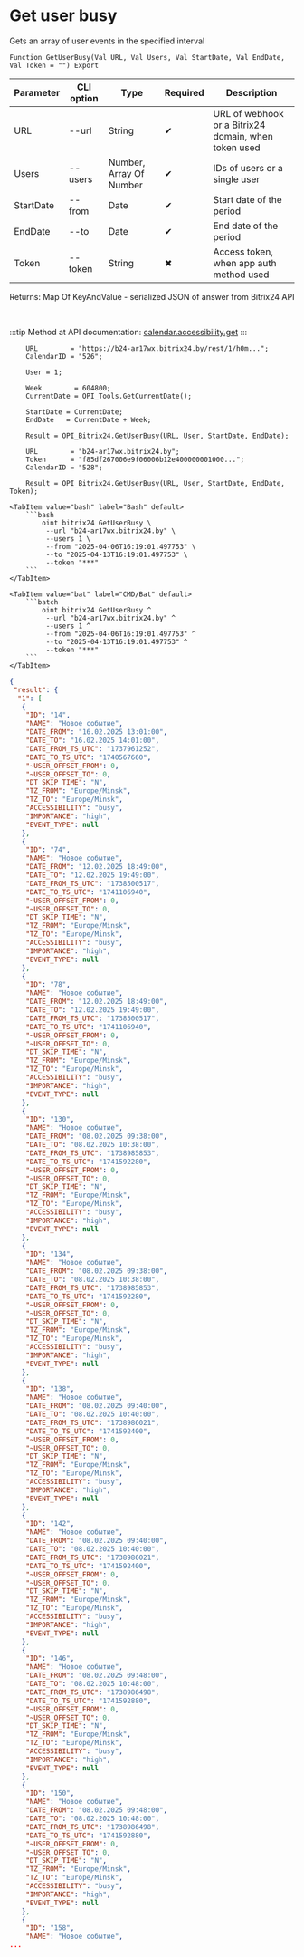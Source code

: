 ﻿---
sidebar_position: 5
---


# Get user busy
 Gets an array of user events in the specified interval



`Function GetUserBusy(Val URL, Val Users, Val StartDate, Val EndDate, Val Token = "") Export`

  | Parameter | CLI option | Type | Required | Description |
  |-|-|-|-|-|
  | URL | --url | String | &#x2714; | URL of webhook or a Bitrix24 domain, when token used |
  | Users | --users | Number, Array Of Number | &#x2714; | IDs of users or a single user |
  | StartDate | --from | Date | &#x2714; | Start date of the period |
  | EndDate | --to | Date | &#x2714; | End date of the period |
  | Token | --token | String | &#x2716; | Access token, when app auth method used |

  
  Returns:  Map Of KeyAndValue - serialized JSON of answer from Bitrix24 API

<br/>

:::tip
Method at API documentation: [calendar.accessibility.get](https://apidocs.bitrix24.ru/api-reference/calendar/calendar-accessibility-get.html)
:::
<br/>



```bsl title="1C:Enterprise/OneScript code example"
    URL        = "https://b24-ar17wx.bitrix24.by/rest/1/h0m...";
    CalendarID = "526";

    User = 1;

    Week        = 604800;
    CurrentDate = OPI_Tools.GetCurrentDate();

    StartDate = CurrentDate;
    EndDate   = CurrentDate + Week;

    Result = OPI_Bitrix24.GetUserBusy(URL, User, StartDate, EndDate);

    URL        = "b24-ar17wx.bitrix24.by";
    Token      = "f85df267006e9f06006b12e400000001000...";
    CalendarID = "528";

    Result = OPI_Bitrix24.GetUserBusy(URL, User, StartDate, EndDate, Token);
```
 

 <Tabs>
  
    <TabItem value="bash" label="Bash" default>
        ```bash
            oint bitrix24 GetUserBusy \
             --url "b24-ar17wx.bitrix24.by" \
             --users 1 \
             --from "2025-04-06T16:19:01.497753" \
             --to "2025-04-13T16:19:01.497753" \
             --token "***"
        ```
    </TabItem>
  
    <TabItem value="bat" label="CMD/Bat" default>
        ```batch
            oint bitrix24 GetUserBusy ^
             --url "b24-ar17wx.bitrix24.by" ^
             --users 1 ^
             --from "2025-04-06T16:19:01.497753" ^
             --to "2025-04-13T16:19:01.497753" ^
             --token "***"
        ```
    </TabItem>
</Tabs>


```json title="Result"
{
 "result": {
  "1": [
   {
    "ID": "14",
    "NAME": "Новое событие",
    "DATE_FROM": "16.02.2025 13:01:00",
    "DATE_TO": "16.02.2025 14:01:00",
    "DATE_FROM_TS_UTC": "1737961252",
    "DATE_TO_TS_UTC": "1740567660",
    "~USER_OFFSET_FROM": 0,
    "~USER_OFFSET_TO": 0,
    "DT_SKIP_TIME": "N",
    "TZ_FROM": "Europe/Minsk",
    "TZ_TO": "Europe/Minsk",
    "ACCESSIBILITY": "busy",
    "IMPORTANCE": "high",
    "EVENT_TYPE": null
   },
   {
    "ID": "74",
    "NAME": "Новое событие",
    "DATE_FROM": "12.02.2025 18:49:00",
    "DATE_TO": "12.02.2025 19:49:00",
    "DATE_FROM_TS_UTC": "1738500517",
    "DATE_TO_TS_UTC": "1741106940",
    "~USER_OFFSET_FROM": 0,
    "~USER_OFFSET_TO": 0,
    "DT_SKIP_TIME": "N",
    "TZ_FROM": "Europe/Minsk",
    "TZ_TO": "Europe/Minsk",
    "ACCESSIBILITY": "busy",
    "IMPORTANCE": "high",
    "EVENT_TYPE": null
   },
   {
    "ID": "78",
    "NAME": "Новое событие",
    "DATE_FROM": "12.02.2025 18:49:00",
    "DATE_TO": "12.02.2025 19:49:00",
    "DATE_FROM_TS_UTC": "1738500517",
    "DATE_TO_TS_UTC": "1741106940",
    "~USER_OFFSET_FROM": 0,
    "~USER_OFFSET_TO": 0,
    "DT_SKIP_TIME": "N",
    "TZ_FROM": "Europe/Minsk",
    "TZ_TO": "Europe/Minsk",
    "ACCESSIBILITY": "busy",
    "IMPORTANCE": "high",
    "EVENT_TYPE": null
   },
   {
    "ID": "130",
    "NAME": "Новое событие",
    "DATE_FROM": "08.02.2025 09:38:00",
    "DATE_TO": "08.02.2025 10:38:00",
    "DATE_FROM_TS_UTC": "1738985853",
    "DATE_TO_TS_UTC": "1741592280",
    "~USER_OFFSET_FROM": 0,
    "~USER_OFFSET_TO": 0,
    "DT_SKIP_TIME": "N",
    "TZ_FROM": "Europe/Minsk",
    "TZ_TO": "Europe/Minsk",
    "ACCESSIBILITY": "busy",
    "IMPORTANCE": "high",
    "EVENT_TYPE": null
   },
   {
    "ID": "134",
    "NAME": "Новое событие",
    "DATE_FROM": "08.02.2025 09:38:00",
    "DATE_TO": "08.02.2025 10:38:00",
    "DATE_FROM_TS_UTC": "1738985853",
    "DATE_TO_TS_UTC": "1741592280",
    "~USER_OFFSET_FROM": 0,
    "~USER_OFFSET_TO": 0,
    "DT_SKIP_TIME": "N",
    "TZ_FROM": "Europe/Minsk",
    "TZ_TO": "Europe/Minsk",
    "ACCESSIBILITY": "busy",
    "IMPORTANCE": "high",
    "EVENT_TYPE": null
   },
   {
    "ID": "138",
    "NAME": "Новое событие",
    "DATE_FROM": "08.02.2025 09:40:00",
    "DATE_TO": "08.02.2025 10:40:00",
    "DATE_FROM_TS_UTC": "1738986021",
    "DATE_TO_TS_UTC": "1741592400",
    "~USER_OFFSET_FROM": 0,
    "~USER_OFFSET_TO": 0,
    "DT_SKIP_TIME": "N",
    "TZ_FROM": "Europe/Minsk",
    "TZ_TO": "Europe/Minsk",
    "ACCESSIBILITY": "busy",
    "IMPORTANCE": "high",
    "EVENT_TYPE": null
   },
   {
    "ID": "142",
    "NAME": "Новое событие",
    "DATE_FROM": "08.02.2025 09:40:00",
    "DATE_TO": "08.02.2025 10:40:00",
    "DATE_FROM_TS_UTC": "1738986021",
    "DATE_TO_TS_UTC": "1741592400",
    "~USER_OFFSET_FROM": 0,
    "~USER_OFFSET_TO": 0,
    "DT_SKIP_TIME": "N",
    "TZ_FROM": "Europe/Minsk",
    "TZ_TO": "Europe/Minsk",
    "ACCESSIBILITY": "busy",
    "IMPORTANCE": "high",
    "EVENT_TYPE": null
   },
   {
    "ID": "146",
    "NAME": "Новое событие",
    "DATE_FROM": "08.02.2025 09:48:00",
    "DATE_TO": "08.02.2025 10:48:00",
    "DATE_FROM_TS_UTC": "1738986498",
    "DATE_TO_TS_UTC": "1741592880",
    "~USER_OFFSET_FROM": 0,
    "~USER_OFFSET_TO": 0,
    "DT_SKIP_TIME": "N",
    "TZ_FROM": "Europe/Minsk",
    "TZ_TO": "Europe/Minsk",
    "ACCESSIBILITY": "busy",
    "IMPORTANCE": "high",
    "EVENT_TYPE": null
   },
   {
    "ID": "150",
    "NAME": "Новое событие",
    "DATE_FROM": "08.02.2025 09:48:00",
    "DATE_TO": "08.02.2025 10:48:00",
    "DATE_FROM_TS_UTC": "1738986498",
    "DATE_TO_TS_UTC": "1741592880",
    "~USER_OFFSET_FROM": 0,
    "~USER_OFFSET_TO": 0,
    "DT_SKIP_TIME": "N",
    "TZ_FROM": "Europe/Minsk",
    "TZ_TO": "Europe/Minsk",
    "ACCESSIBILITY": "busy",
    "IMPORTANCE": "high",
    "EVENT_TYPE": null
   },
   {
    "ID": "158",
    "NAME": "Новое событие",
...
```

